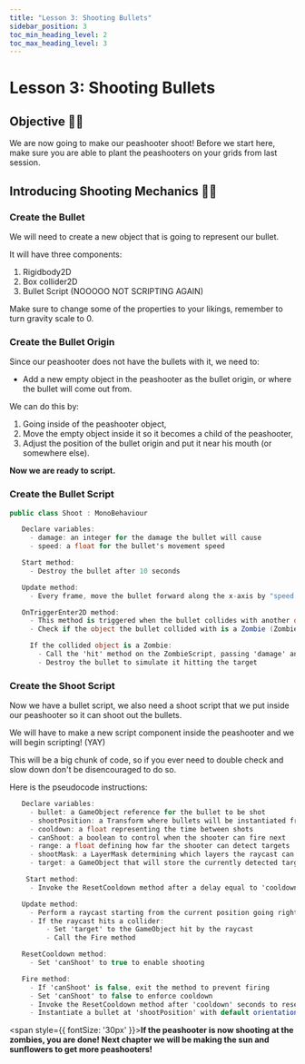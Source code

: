 ---
title: "Lesson 3: Shooting Bullets"
sidebar_position: 3
toc_min_heading_level: 2
toc_max_heading_level: 3
---

# Lesson 3: Shooting Bullets

## Objective 🧐🗿

We are now going to make our peashooter shoot! Before we start here, make sure you are able to plant the peashooters on your grids from last session. 

## Introducing Shooting Mechanics 👾🔫

### Create the Bullet

We will need to create a new object that is going to represent our bullet.

It will have three components:
1. Rigidbody2D
2. Box collider2D
3. Bullet Script (NOOOOO NOT SCRIPTING AGAIN)

Make sure to change some of the properties to your likings, remember to turn gravity scale to 0. 

### Create the Bullet Origin 

Since our peashooter does not have the bullets with it, we need to:
- Add a new empty object in the peashooter as the bullet origin, or where the bullet will come out from. 

We can do this by:
1. Going inside of the peashooter object,
2. Move the empty object inside it so it becomes a child of the peashooter,
3. Adjust the position of the bullet origin and put it near his mouth (or somewhere else).

**Now we are ready to script.**

### Create the Bullet Script

```csharp
public class Shoot : MonoBehaviour

   Declare variables:
     - damage: an integer for the damage the bullet will cause
     - speed: a float for the bullet's movement speed

   Start method:
     - Destroy the bullet after 10 seconds

   Update method:
     - Every frame, move the bullet forward along the x-axis by "speed * Time.deltaTime"

   OnTriggerEnter2D method:
     - This method is triggered when the bullet collides with another object
     - Check if the object the bullet collided with is a Zombie (ZombieScript attached)

     If the collided object is a Zombie:
       - Call the 'hit' method on the ZombieScript, passing 'damage' and 'freeze' as arguments
       - Destroy the bullet to simulate it hitting the target
```
    
### Create the Shoot Script

Now we have a bullet script, we also need a shoot script that we put inside our peashooter so it can shoot out the bullets.

We will have to make a new script component inside the peashooter and we will begin scripting! (YAY)

This will be a big chunk of code, so if you ever need to double check and slow down don't be disencouraged to do so. 
    
Here is the pseudocode instructions:

```csharp
   Declare variables:
     - bullet: a GameObject reference for the bullet to be shot
     - shootPosition: a Transform where bullets will be instantiated from
     - cooldown: a float representing the time between shots
     - canShoot: a boolean to control when the shooter can fire next
     - range: a float defining how far the shooter can detect targets
     - shootMask: a LayerMask determining which layers the raycast can hit
     - target: a GameObject that will store the currently detected target

    Start method:
     - Invoke the ResetCooldown method after a delay equal to 'cooldown' to allow shooting

   Update method:
     - Perform a raycast starting from the current position going right, up to 'range', and only hitting objects on the 'shootMask' layer
     - If the raycast hits a collider:
         - Set 'target' to the GameObject hit by the raycast
         - Call the Fire method

   ResetCooldown method:
     - Set 'canShoot' to true to enable shooting

   Fire method:
     - If 'canShoot' is false, exit the method to prevent firing
     - Set 'canShoot' to false to enforce cooldown
     - Invoke the ResetCooldown method after 'cooldown' seconds to reset the shooting ability
     - Instantiate a bullet at 'shootPosition' with default orientation (no rotation)
```

<span style={{ fontSize: '30px' }}>**If the peashooter is now shooting at the zombies, you are done! Next chapter we will be making the sun and sunflowers to get more peashooters!**</span>
